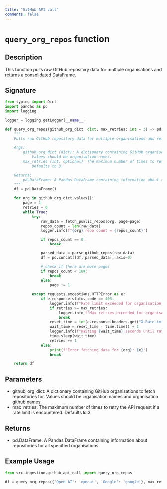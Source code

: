 ```yaml
---
title: "GitHub API call"
comments: false
---
```


# `query_org_repos` function

## Description

This function pulls raw GitHub repository data for multiple organisations and returns a consolidated DataFrame. 

## Signature

```python
from typing import Dict
import pandas as pd
import logging

logger = logging.getLogger(__name__)

def query_org_repos(github_org_dict: dict, max_retries: int = 3) -> pd.DataFrame:
    """
    Pulls raw GitHub repository data for multiple organisations and returns a consolidated DataFrame.

    Args:
        github_org_dict (dict): A dictionary containing GitHub organisations to fetch repositories for.
            Values should be organisation names.
        max_retries (int, optional): The maximum number of times to retry the API request if a rate limit is encountered.
            Defaults to 3.

    Returns:
        pd.DataFrame: A Pandas DataFrame containing information about repositories for all specified organisations.
    """
    df = pd.DataFrame()

    for org in github_org_dict.values():
        page = 1
        retries = 0
        while True:
            try:
                raw_data = fetch_public_repos(org, page=page)
                repos_count = len(raw_data)
                logger.info(f"{org} repo count = {repos_count}")

                if repos_count == 0:
                    break

                parsed_data = parse_github_repos(raw_data)
                df = pd.concat([df, parsed_data], axis=0)

                # check if there are more pages
                if repos_count < 100:
                    break
                else:
                    page += 1

            except requests.exceptions.HTTPError as e:
                if e.response.status_code == 403:
                    logger.info(f"Rate limit exceeded for organisation {org}.")
                    if retries >= max_retries:
                        logger.info(f"Max retries exceeded for organisation {org}. Moving on.")
                        break
                    reset_time = int(e.response.headers.get("X-RateLimit-Reset"))
                    wait_time = reset_time - time.time() + 1
                    logger.info(f"Waiting {wait_time} seconds until rate limit is reset.")
                    time.sleep(wait_time)
                    retries += 1
                else:
                    print(f"Error fetching data for {org}: {e}")
                    break

    return df
```

## Parameters

- github_org_dict: A dictionary containing GitHub organisations to fetch repositories for. Values should be organisation names and organisation github names.
- max_retries: The maximum number of times to retry the API request if a rate limit is encountered. Defaults to 3.

## Returns

- pd.DataFrame: A Pandas DataFrame containing information about repositories for all specified organisations.

## Example Usage

```python
from src.ingestion.github_api_call import query_org_repos

df = query_org_repos({'Open AI': 'openai', 'Google': 'google'}, max_retries=3)
```